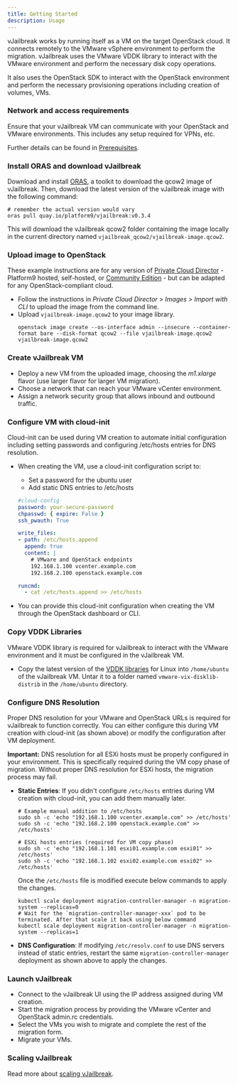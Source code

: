 ```yaml
---
title: Getting Started
description: Usage
---
```


vJailbreak works by running itself as a VM on the target OpenStack cloud. It connects remotely
to the VMware vSphere environment to perform the migration. vJailbreak uses the VMware VDDK
library to interact with the VMware environment and perform the necessary disk copy operations.

It also uses the OpenStack SDK to interact with the OpenStack environment and perform the necessary
provisioning operations including creation of volumes, VMs.

### Network and access requirements
Ensure that your vJailbreak VM can communicate with your OpenStack and VMware environments. This includes any setup required for VPNs, etc.

<ReadMore>Further details can be found in [Prerequisites](../prerequisites/).</ReadMore>

### Install ORAS and download vJailbreak

Download and install [ORAS](https://oras.land/docs/installation), a toolkit to download the qcow2 image of vJailbreak. Then, download the latest version of the vJailbreak image with the following command:
  ```shell
  # remember the actual version would vary
  oras pull quay.io/platform9/vjailbreak:v0.3.4
  ```
This will download the vJailbreak qcow2 folder containing the image locally in the current directory named `vjailbreak_qcow2/vjailbreak-image.qcow2`.

### Upload image to OpenStack
These example instructions are for any version of [Private Cloud Director](https://platform9.com/private-cloud-director/) - Platform9 hosted, self-hosted, or [Community Edition](https://platform9.com/docs/private-cloud-director/private-cloud-director/getting-started-with-community-edition) - but can be adapted for any OpenStack-compliant cloud.
- Follow the instructions in _Private Cloud Director > Images > Import with CLI_ to upload the image from the command line.
- Upload `vjailbreak-image.qcow2` to your image library.
  ```shell
  openstack image create --os-interface admin --insecure --container-format bare --disk-format qcow2 --file vjailbreak-image.qcow2 vjailbreak-image.qcow2
  ```

### Create vJailbreak VM
- Deploy a new VM from the uploaded image, choosing the _m1.xlarge_ flavor (use larger flavor for larger VM migration).
- Choose a network that can reach your VMware vCenter environment.
- Assign a network security group that allows inbound and outbound traffic.

### Configure VM with cloud-init
Cloud-init can be used during VM creation to automate initial configuration including setting passwords and configuring /etc/hosts entries for DNS resolution.
- When creating the VM, use a cloud-init configuration script to:
  - Set a password for the ubuntu user
  - Add static DNS entries to /etc/hosts

  ```yaml
  #cloud-config
  password: your-secure-password
  chpasswd: { expire: False }
  ssh_pwauth: True
  
  write_files:
  - path: /etc/hosts.append
    append: true
    content: |
      # VMware and OpenStack endpoints
      192.168.1.100 vcenter.example.com
      192.168.2.100 openstack.example.com
  
  runcmd:
    - cat /etc/hosts.append >> /etc/hosts
  ```
- You can provide this cloud-init configuration when creating the VM through the OpenStack dashboard or CLI.

### Copy VDDK Libraries
VMware VDDK library is required for vJailbreak to interact with the VMware environment and it must be configured in the vJailbreak VM.
- Copy the latest version of the [VDDK libraries](https://developer.broadcom.com/sdks/vmware-virtual-disk-development-kit-vddk/8.0) for Linux into `/home/ubuntu` of the vJailbreak VM. Untar it to a folder named `vmware-vix-disklib-distrib` in the `/home/ubuntu` directory.

### Configure DNS Resolution
Proper DNS resolution for your VMware and OpenStack URLs is required for vJailbreak to function correctly. You can either configure this during VM creation with cloud-init (as shown above) or modify the configuration after VM deployment.

**Important:** DNS resolution for all ESXi hosts must be properly configured in your environment. This is specifically required during the VM copy phase of migration. Without proper DNS resolution for ESXi hosts, the migration process may fail.


- **Static Entries**: If you didn't configure `/etc/hosts` entries during VM creation with cloud-init, you can add them manually later.
  ```shell
  # Example manual addition to /etc/hosts
  sudo sh -c 'echo "192.168.1.100 vcenter.example.com" >> /etc/hosts'
  sudo sh -c 'echo "192.168.2.100 openstack.example.com" >> /etc/hosts'
  
  # ESXi hosts entries (required for VM copy phase)
  sudo sh -c 'echo "192.168.1.101 esxi01.example.com esxi01" >> /etc/hosts'
  sudo sh -c 'echo "192.168.1.102 esxi02.example.com esxi02" >> /etc/hosts'
  ```
  Once the `/etc/hosts` file is modified execute below commands to apply the changes.
  ```
  kubectl scale deployment migration-controller-manager -n migration-system --replicas=0
  # Wait for the `migration-controller-manager-xxx` pod to be terminated. After that scale it back using below command
  kubectl scale deployment migration-controller-manager -n migration-system --replicas=1
  ```

- **DNS Configuration**: If modifying `/etc/resolv.conf` to use DNS servers instead of static entries, restart the same `migration-controller-manager` deployment as shown above to apply the changes.

### Launch vJailbreak
- Connect to the vJailbreak UI using the IP address assigned during VM creation.
- Start the migration process by providing the VMware vCenter and OpenStack admin.rc credentials.
- Select the VMs you wish to migrate and complete the rest of the migration form.
- Migrate your VMs.

### Scaling vJailbreak
<ReadMore>Read more about [scaling vJailbreak](../../guides/how-to/scaling/).</ReadMore>

